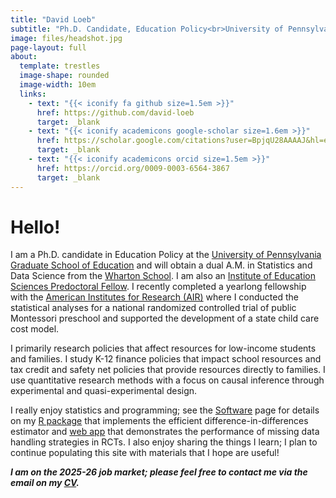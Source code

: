 ```yaml
---
title: "David Loeb"
subtitle: "Ph.D. Candidate, Education Policy<br>University of Pennsylvania"
image: files/headshot.jpg
page-layout: full
about: 
  template: trestles
  image-shape: rounded
  image-width: 10em
  links: 
    - text: "{{< iconify fa github size=1.5em >}}"
      href: https://github.com/david-loeb
      target: _blank
    - text: "{{< iconify academicons google-scholar size=1.6em >}}"
      href: https://scholar.google.com/citations?user=BpjqU28AAAAJ&hl=en
      target: _blank
    - text: "{{< iconify academicons orcid size=1.5em >}}"
      href: https://orcid.org/0009-0003-6564-3867
      target: _blank
---
```


# Hello!

I am a Ph.D. candidate in Education Policy at the [University of Pennsylvania Graduate School of Education](https://www.gse.upenn.edu){target="_blank"} and will obtain a dual A.M. in Statistics and Data Science from the [Wharton School](https://www.wharton.upenn.edu){target="_blank"}. I am also an [Institute of Education Sciences Predoctoral Fellow](https://www.gse.upenn.edu/student-life/enhancing-your-journey/research-opportunities/institute-education-sciences-predoctoral-training-program){target="_blank"}. I recently completed a yearlong fellowship with the [American Institutes for Research (AIR)](https://www.air.org){target="_blank"} where I conducted the statistical analyses for a national randomized controlled trial of public Montessori preschool and supported the development of a state child care cost model.

I primarily research policies that affect resources for low-income students and families. I study K-12 finance policies that impact school resources and tax credit and safety net policies that provide resources directly to families. I use quantitative research methods with a focus on causal inference through experimental and quasi-experimental design.

I really enjoy statistics and programming; see the [Software](software.qmd) page for details on my [R package](https://github.com/david-loeb/edid){target="_blank"} that implements the efficient difference-in-differences estimator and [web app](https://davidloeb-missing-data-app.share.connect.posit.cloud/){target="_blank"} that demonstrates the performance of missing data handling strategies in RCTs. I also enjoy sharing the things I learn; I plan to continue populating this site with materials that I hope are useful!

***I am on the 2025-26 job market; please feel free to contact me via the email on my [CV](cv.qmd).***